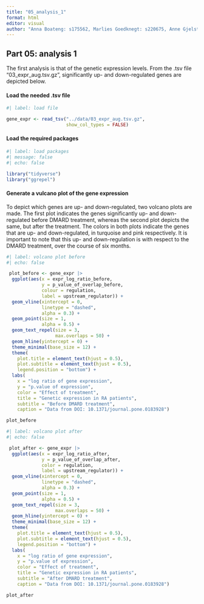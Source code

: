 ```yaml
---
title: "05_analysis_1"
format: html
editor: visual
author: "Anna Boateng: s175562, Marlies Goedknegt: s220675, Anne Gjelstrup: s194530, Katja Jagd: s185395, Olivia Ronnenberg: s183359"
---
```


## Part 05: analysis 1

The first analysis is that of the genetic expression levels. From the .tsv file "03_expr_aug.tsv.gz", significantly up- and down-regulated genes are depicted below.

#### Load the needed .tsv file

```r
#| label: load file

gene_expr <- read_tsv("../data/03_expr_aug.tsv.gz",
                      show_col_types = FALSE)

```


#### Load the required packages

```r

#| label: load packages
#| message: false
#| echo: false

library("tidyverse")
library("ggrepel")

```

#### Generate a vulcano plot of the gene expression

To depict which genes are up- and down-regulated, two volcano plots are made. The first plot indicates the genes significantly up- and down-regulated before DMARD treatment, whereas the second plot depicts the same, but after the treatment. The colors in both plots indicate the genes that are up- and down-regulated, in turquoise and pink respectively. It is important to note that this up- and down-regulation is with respect to the DMARD treatment, over the course of six months.

```r

#| label: volcano plot before
#| echo: false

 plot_before <- gene_expr |>
  ggplot(aes(x = expr_log_ratio_before,
             y = p_value_of_overlap_before,
             colour = regulation,
             label = upstream_regulator)) +
  geom_vline(xintercept = 0,
             linetype = "dashed",
             alpha = 0.3) +
  geom_point(size = 1,
             alpha = 0.5) +
  geom_text_repel(size = 3,
                  max.overlaps = 50) +
  geom_hline(yintercept = 0) +
  theme_minimal(base_size = 12) +
  theme(
    plot.title = element_text(hjust = 0.5),
    plot.subtitle = element_text(hjust = 0.5),
    legend.position = "bottom") +
  labs(
    x = "log ratio of gene expression",
    y = "p.value of expression",
    color = "Effect of treatment",
    title = "Genetic expression in RA patients",
    subtitle = "Before DMARD treatment",
    caption = "Data from DOI: 10.1371/journal.pone.0183928")

plot_before

```

```r

#| label: volcano plot after
#| echo: false

 plot_after <- gene_expr |>
  ggplot(aes(x = expr_log_ratio_after,
             y = p_value_of_overlap_after,
             color = regulation,
             label = upstream_regulator)) +
  geom_vline(xintercept = 0,
             linetype = "dashed",
             alpha = 0.3) +
  geom_point(size = 1,
             alpha = 0.5) +
  geom_text_repel(size = 3,
                  max.overlaps = 50) +
  geom_hline(yintercept = 0) +
  theme_minimal(base_size = 12) +
  theme(
    plot.title = element_text(hjust = 0.5),
    plot.subtitle = element_text(hjust = 0.5),
    legend.position = "bottom") +
  labs(
    x = "log ratio of gene expression",
    y = "p.value of expression",
    color = "Effect of treatment",
    title = "Genetic expression in RA patients",
    subtitle = "After DMARD treatment",
    caption = "Data from DOI: 10.1371/journal.pone.0183928")

plot_after

```



